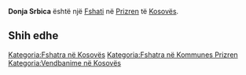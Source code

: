 {{Fshat në Kosovës
 | Emri                = Donja Srbica
 | EmriAlt                = Arbanas,Dona Srbica,Donja Srbica,Serbica,Serbica e Ulte,Serbice,Serbice e Poshtme,Serbicë e Poshtme,Sërbica e Ultë,Sërbicë,Sërbicë e Poshtme,Доња Србица
 | Emri (Rasa dhanore) = 
 | Figura              = 
 | Shteti              = Kosovës
 | Komuna              = Prizren
 | Kodi postar         = 
 | Sipërfaqja          = 

 | Popullsia           = 

 | Regj. i popullsisë  = 
 | Dend. e popullsisë  = 
 | Faqja zyrtare       = 
 <!--- Koordinatat ----> 
 | Gjerësia            = 42.28667
 | Gjatësia            = 20.69806
 | Lartësia            = 
}}
'''Donja Srbica''' është një [[Fshati]] në [[Prizren]] të [[Kosovës]].

<!-- == Gjeografia == -->
<!-- == Historia == -->
<!-- == Demografia == -->
== Shih edhe ==
{{Komuna Prizren}}
{{Kosovo-Administrata-Cung}}

[[Kategoria:Fshatra në Kosovës]]
[[Kategoria:Fshatra në Kommunes Prizren]]
[[Kategoria:Vendbanime në Kosovës]]